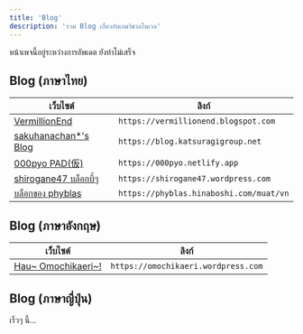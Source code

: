 ```yaml
---
title: 'Blog'
description: 'รวม Blog เกี่ยวกับเกมวิชวลโนเวล'
---
```


<Note>หน้าเพจนี้อยู่ระหว่างการอัพเดต ยังทำไม่เสร็จ</Note>

## Blog (ภาษาไทย)

| **เว็บไซต์** | **ลิงก์** |
|-----------|-------------|
| [VermillionEnd](https://vermillionend.blogspot.com) | `https://vermillionend.blogspot.com` |
| [sakuhanachan*'s Blog](https://blog.katsuragigroup.net) | `https://blog.katsuragigroup.net` |
| [000pyo PAD(仮)](https://000pyo.netlify.app) | `https://000pyo.netlify.app` |
| [shirogane47 บล็อกบี้ๆ](https://shirogane47.wordpress.com) | `https://shirogane47.wordpress.com` |
| [บล็อกของ phyblas](https://phyblas.hinaboshi.com/muat/vn) | `https://phyblas.hinaboshi.com/muat/vn` |


## Blog (ภาษาอังกฤษ)

| **เว็บไซต์** | **ลิงก์** |
|-----------|-------------|
| [Hau~ Omochikaeri~!](https://omochikaeri.wordpress.com) | `https://omochikaeri.wordpress.com` |


## Blog (ภาษาญี่ปุ่น)

เร็วๆ นี้...